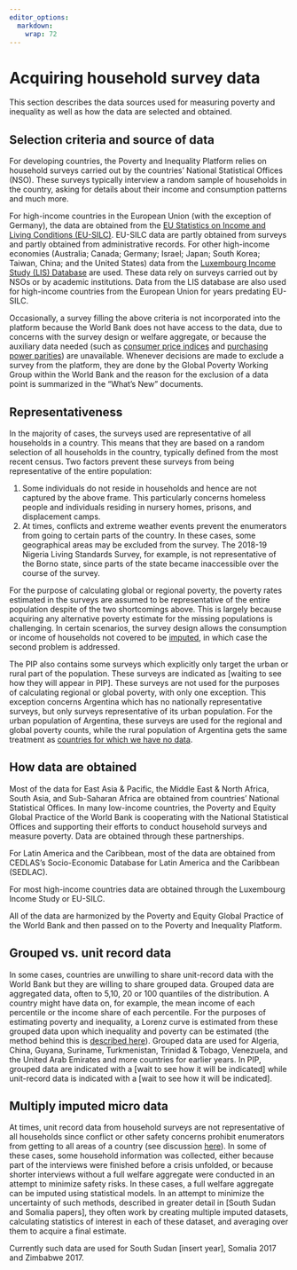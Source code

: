 ---
editor_options: 
  markdown: 
    wrap: 72
---

# Acquiring household survey data

This section describes the data sources used for measuring poverty and
inequality as well as how the data are selected and obtained.

## Selection criteria and source of data {#datasources}

For developing countries, the Poverty and Inequality Platform relies on
household surveys carried out by the countries' National Statistical
Offices (NSO). These surveys typically interview a random sample of
households in the country, asking for details about their income and
consumption patterns and much more.

For high-income countries in the European Union (with the exception of
Germany), the data are obtained from the [EU Statistics on Income and
Living Conditions
(EU-SILC)](https://ec.europa.eu/eurostat/web/microdata/european-union-statistics-on-income-and-living-conditions).
EU-SILC data are partly obtained from surveys and partly obtained from
administrative records. For other high-income economies (Australia;
Canada; Germany; Israel; Japan; South Korea; Taiwan, China; and the
United States) data from the [Luxembourg Income Study (LIS)
Database](https://www.lisdatacenter.org) are used. These data rely on
surveys carried out by NSOs or by academic institutions. Data from the
LIS database are also used for high-income countries from the European
Union for years predating EU-SILC.

Occasionally, a survey filling the above criteria is not incorporated
into the platform because the World Bank does not have access to the
data, due to concerns with the survey design or welfare aggregate, or
because the auxiliary data needed (such as [consumer price
indices](#CPIs) and [purchasing power parities](#PPPs%5D)) are
unavailable. Whenever decisions are made to exclude a survey from the
platform, they are done by the Global Poverty Working Group within the
World Bank and the reason for the exclusion of a data point is
summarized in the "What's New" documents.

## Representativeness {#representativeness}

In the majority of cases, the surveys used are representative of all
households in a country. This means that they are based on a random
selection of all households in the country, typically defined from the
most recent census. Two factors prevent these surveys from being
representative of the entire population:

1.  Some individuals do not reside in households and hence are not
    captured by the above frame. This particularly concerns homeless
    people and individuals residing in nursery homes, prisons, and
    displacement camps.
2.  At times, conflicts and extreme weather events prevent the
    enumerators from going to certain parts of the country. In these
    cases, some geographical areas may be excluded from the survey. The
    2018-19 Nigeria Living Standards Survey, for example, is not
    representative of the Borno state, since parts of the state became
    inaccessible over the course of the survey.

For the purpose of calculating global or regional poverty, the poverty
rates estimated in the surveys are assumed to be representative of the
entire population despite of the two shortcomings above. This is largely
because acquiring any alternative poverty estimate for the missing
populations is challenging. In certain scenarios, the survey design
allows the consumption or income of households not covered to be
[imputed](#imputed), in which case the second problem is addressed.

The PIP also contains some surveys which explicitly only target the
urban or rural part of the population. These surveys are indicated as
[waiting to see how they will appear in PIP]. These surveys are not used
for the purposes of calculating regional or global poverty, with only
one exception. This exception concerns Argentina which has no nationally
representative surveys, but only surveys representative of its urban
population. For the urban population of Argentina, these surveys are
used for the regional and global poverty counts, while the rural
population of Argentina gets the same treatment as [countries for which
we have no data](#nodata).

## How data are obtained

Most of the data for East Asia & Pacific, the Middle East & North
Africa, South Asia, and Sub-Saharan Africa are obtained from countries'
National Statistical Offices. In many low-income countries, the Poverty
and Equity Global Practice of the World Bank is cooperating with the
National Statistical Offices and supporting their efforts to conduct
household surveys and measure poverty. Data are obtained through these
partnerships.

For Latin America and the Caribbean, most of the data are obtained from
CEDLAS's Socio-Economic Database for Latin America and the Caribbean
(SEDLAC).

For most high-income countries data are obtained through the Luxembourg
Income Study or EU-SILC.

All of the data are harmonized by the Poverty and Equity Global Practice
of the World Bank and then passed on to the Poverty and Inequality
Platform.

## Grouped vs. unit record data {#grouped}

In some cases, countries are unwilling to share unit-record data with
the World Bank but they are willing to share grouped data. Grouped data
are aggregated data, often to 5,10, 20 or 100 quantiles of the
distribution. A country might have data on, for example, the mean income
of each percentile or the income share of each percentile. For the
purposes of estimating poverty and inequality, a Lorenz curve is
estimated from these grouped data upon which inequality and poverty can
be estimated (the method behind this is [described
here](#treatmentgroups)). Grouped data are used for Algeria, China,
Guyana, Suriname, Turkmenistan, Trinidad & Tobago, Venezuela, and the
United Arab Emirates and more countries for earlier years. In PIP,
grouped data are indicated with a [wait to see how it will be indicated]
while unit-record data is indicated with a [wait to see how it will be
indicated].

## Multiply imputed micro data {#imputed}

At times, unit record data from household surveys are not representative
of all households since conflict or other safety concerns prohibit
enumerators from getting to all areas of a country (see discussion
[here](#representativeness)). In some of these cases, some household
information was collected, either because part of the interviews were
finished before a crisis unfolded, or because shorter interviews without
a full welfare aggregate were conducted in an attempt to minimize safety
risks. In these cases, a full welfare aggregate can be imputed using
statistical models. In an attempt to minimize the uncertainty of such
methods, described in greater detail in [South Sudan and Somalia
papers], they often work by creating multiple imputed datasets,
calculating statistics of interest in each of these dataset, and
averaging over them to acquire a final estimate.

Currently such data are used for South Sudan [insert year], Somalia 2017
and Zimbabwe 2017.
